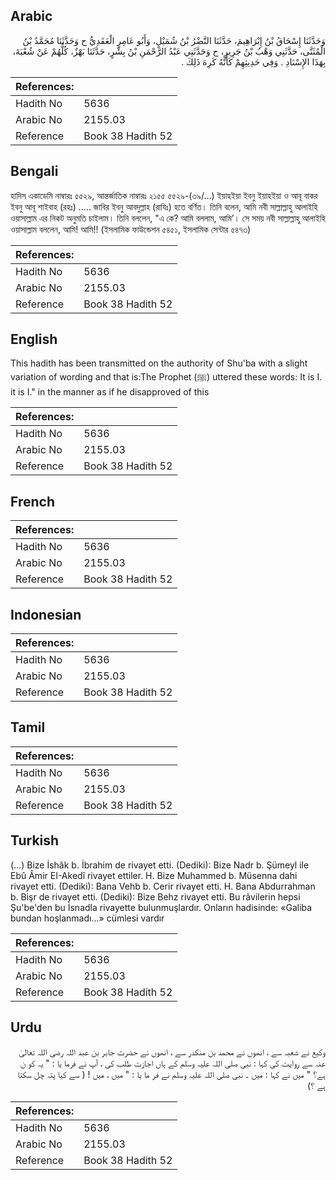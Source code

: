 ## Arabic


<div dir="rtl" lang="ar" style={{fontSize:'larger',backgroundColor:'#f8f9fa',padding:20}}>
وَحَدَّثَنَا إِسْحَاقُ بْنُ إِبْرَاهِيمَ، حَدَّثَنَا النَّضْرُ بْنُ شُمَيْلٍ، وَأَبُو عَامِرٍ الْعَقَدِيُّ ح وَحَدَّثَنَا مُحَمَّدُ بْنُ الْمُثَنَّى، حَدَّثَنِي وَهْبُ بْنُ جَرِيرٍ، ح وَحَدَّثَنِي عَبْدُ الرَّحْمَنِ بْنُ بِشْرٍ، حَدَّثَنَا بَهْزٌ، كُلُّهُمْ عَنْ شُعْبَةَ، بِهَذَا الإِسْنَادِ ‏.‏ وَفِي حَدِيثِهِمْ كَأَنَّهُ كَرِهَ ذَلِكَ ‏.‏
</div>
<div style={{backgroundColor:'#f8f9fa',padding:20, marginBottom: 10}}><table> <thead> <tr> <th>References:</th> <th></th> </tr> </thead> <tbody><tr><td>Hadith No</td><td>5636</td></tr><tr><td>Arabic No</td><td>2155.03</td></tr><tr><td>Reference</td><td>Book 38 Hadith 52</td></tr></tbody></table></div>

## Bengali


<div dir="ltr" lang="bn" style={{fontSize:'larger',backgroundColor:'#f8f9fa',padding:20}}>
হাদিস একাডেমি নাম্বারঃ ৫৫২৯, আন্তর্জাতিক নাম্বারঃ ২১৫৫ ৫৫২৯-(৩৯/...) ইয়াহইয়া ইবনু ইয়াহইয়া ও আবূ বাকর ইবনু আবূ শাইবাহ (রহঃ) ..... জাবির ইবনু আবদুল্লাহ (রাযিঃ) হতে বর্ণিত। তিনি বলেন, আমি নবী সাল্লাল্লাহু আলাইহি ওয়াসাল্লাম এর নিকট অনুমতি চাইলাম। তিনি বললেন, "এ কে? আমি বললাম, আমি’। সে সময় নবী সাল্লাল্লাহু আলাইহি ওয়াসাল্লাম বললেন, আমি! আমি!! (ইসলামিক ফাউন্ডেশন ৫৪৫১, ইসলামিক সেন্টার ৫৪৭৩)
</div>
<div style={{backgroundColor:'#f8f9fa',padding:20, marginBottom: 10}}><table> <thead> <tr> <th>References:</th> <th></th> </tr> </thead> <tbody><tr><td>Hadith No</td><td>5636</td></tr><tr><td>Arabic No</td><td>2155.03</td></tr><tr><td>Reference</td><td>Book 38 Hadith 52</td></tr></tbody></table></div>

## English


<div dir="ltr" lang="en" style={{fontSize:'larger',backgroundColor:'#f8f9fa',padding:20}}>
This hadith has been transmitted on the authority of Shu'ba with a slight variation of wording and that is:The Prophet (ﷺ) uttered these words: It is I. it is I." in the manner as if he disapproved of this
</div>
<div style={{backgroundColor:'#f8f9fa',padding:20, marginBottom: 10}}><table> <thead> <tr> <th>References:</th> <th></th> </tr> </thead> <tbody><tr><td>Hadith No</td><td>5636</td></tr><tr><td>Arabic No</td><td>2155.03</td></tr><tr><td>Reference</td><td>Book 38 Hadith 52</td></tr></tbody></table></div>

## French


<div dir="ltr" lang="fr" style={{fontSize:'larger',backgroundColor:'#f8f9fa',padding:20}}>

</div>
<div style={{backgroundColor:'#f8f9fa',padding:20, marginBottom: 10}}><table> <thead> <tr> <th>References:</th> <th></th> </tr> </thead> <tbody><tr><td>Hadith No</td><td>5636</td></tr><tr><td>Arabic No</td><td>2155.03</td></tr><tr><td>Reference</td><td>Book 38 Hadith 52</td></tr></tbody></table></div>

## Indonesian


<div dir="ltr" lang="id" style={{fontSize:'larger',backgroundColor:'#f8f9fa',padding:20}}>

</div>
<div style={{backgroundColor:'#f8f9fa',padding:20, marginBottom: 10}}><table> <thead> <tr> <th>References:</th> <th></th> </tr> </thead> <tbody><tr><td>Hadith No</td><td>5636</td></tr><tr><td>Arabic No</td><td>2155.03</td></tr><tr><td>Reference</td><td>Book 38 Hadith 52</td></tr></tbody></table></div>

## Tamil


<div dir="ltr" lang="ta" style={{fontSize:'larger',backgroundColor:'#f8f9fa',padding:20}}>

</div>
<div style={{backgroundColor:'#f8f9fa',padding:20, marginBottom: 10}}><table> <thead> <tr> <th>References:</th> <th></th> </tr> </thead> <tbody><tr><td>Hadith No</td><td>5636</td></tr><tr><td>Arabic No</td><td>2155.03</td></tr><tr><td>Reference</td><td>Book 38 Hadith 52</td></tr></tbody></table></div>

## Turkish


<div dir="ltr" lang="tr" style={{fontSize:'larger',backgroundColor:'#f8f9fa',padding:20}}>
(…) Bize İshâk b. İbrahim de rivayet etti. (Dediki): Bize Nadr b. Şümeyl ile Ebû Âmir EI-Akedî rivayet ettiler. H. Bize Muhammed b. Müsenna dahi rivayet etti. (Dediki): Bana Vehb b. Cerir rivayet etti. H. Bana Abdurrahman b. Bişr de rivayet etti. (Dediki): Bize Behz rivayet etti. Bu râvilerin hepsi Şu'be'den bu İsnadla rivayette bulunmuşlardır. Onların hadisinde: «Galiba bundan hoşlanmadı...» cümlesi vardır
</div>
<div style={{backgroundColor:'#f8f9fa',padding:20, marginBottom: 10}}><table> <thead> <tr> <th>References:</th> <th></th> </tr> </thead> <tbody><tr><td>Hadith No</td><td>5636</td></tr><tr><td>Arabic No</td><td>2155.03</td></tr><tr><td>Reference</td><td>Book 38 Hadith 52</td></tr></tbody></table></div>

## Urdu


<div dir="rtl" lang="ur" style={{fontSize:'larger',backgroundColor:'#f8f9fa',padding:20}}>
وکیع نے شعبہ سے ، انھوں نے محمد بن منکدر سے ، انھوں نے حضرت جابر بن عبد اللہ رضی اللہ تعالیٰ عنہ سے روایت کی کہا : نبی صلی اللہ علیہ وسلم کے ہاں اجازت طلب کی ، آپ نے فرما یا : " یہ کو ن ہے؟ " میں نے کہا : میں ۔ نبی صلی اللہ علیہ وسلم نے فر ما یا : " میں ، میں ! ( سے کیا پتہ چل سکتا ہے ؟)
</div>
<div style={{backgroundColor:'#f8f9fa',padding:20, marginBottom: 10}}><table> <thead> <tr> <th>References:</th> <th></th> </tr> </thead> <tbody><tr><td>Hadith No</td><td>5636</td></tr><tr><td>Arabic No</td><td>2155.03</td></tr><tr><td>Reference</td><td>Book 38 Hadith 52</td></tr></tbody></table></div>
